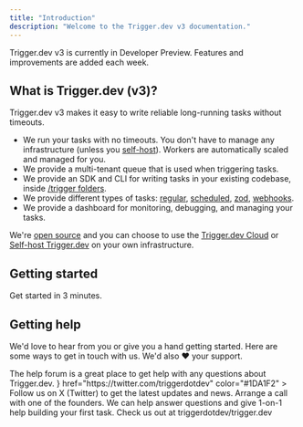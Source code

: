 ```yaml
---
title: "Introduction"
description: "Welcome to the Trigger.dev v3 documentation."
---
```


<Note>
  Trigger.dev v3 is currently in Developer Preview. Features and improvements are added each week.
</Note>

## What is Trigger.dev (v3)?

Trigger.dev v3 makes it easy to write reliable long-running tasks without timeouts.

- We run your tasks with no timeouts. You don't have to manage any infrastructure (unless you [self-host](/v3/self-hosting)). Workers are automatically scaled and managed for you.
- We provide a multi-tenant queue that is used when triggering tasks.
- We provide an SDK and CLI for writing tasks in your existing codebase, inside [/trigger folders](/v3/trigger-folder).
- We provide different types of tasks: [regular](/v3/tasks-regular), [scheduled](/v3/tasks-scheduled), [zod](/v3/tasks-zod), [webhooks](/v3/tasks-webhooks).
- We provide a dashboard for monitoring, debugging, and managing your tasks.

We're [open source](https://github.com/triggerdotdev/trigger.dev) and you can choose to use the [Trigger.dev Cloud](https://cloud.trigger.dev) or [Self-host Trigger.dev](/v3/open-source-self-hosting) on your own infrastructure.

## Getting started

<CardGroup>
  <Card title="Quick start guide" icon="person-running-fast" href="v3/quick-start">
    Get started in 3 minutes.
  </Card>
</CardGroup>

## Getting help

We'd love to hear from you or give you a hand getting started. Here are some ways to get in touch with us. We'd also ❤️ your support.

<CardGroup>
  <Card
    title="Join our Discord server"
    icon="discord"
    href="https://discord.gg/kA47vcd8P6"
    color="#5865F2"
  >
    The help forum is a great place to get help with any questions about Trigger.dev.
  </Card>
  <Card
    title="Follow us on X (Twitter)"
    icon={
      <svg xmlns="http://www.w3.org/2000/svg" height="20" viewBox="0 0 512 512">
        <path d="M389.2 48h70.6L305.6 224.2 487 464H345L233.7 318.6 106.5 464H35.8L200.7 275.5 26.8 48H172.4L272.9 180.9 389.2 48zM364.4 421.8h39.1L151.1 88h-42L364.4 421.8z" />
      </svg>
    }
    href="https://twitter.com/triggerdotdev"
    color="#1DA1F2"
  >
    Follow us on X (Twitter) to get the latest updates and news.
  </Card>
  <Card
    title="Schedule a call"
    icon="phone"
    iconType="solid"
    href="https://cal.com/team/triggerdotdev/founders-call"
  >
    Arrange a call with one of the founders. We can help answer questions and give 1-on-1 help
    building your first task.
  </Card>
  <Card
    title="Give us a star on GitHub"
    icon="star"
    iconType="solid"
    href="https://github.com/triggerdotdev/trigger.dev"
    color="#fbbf24"
  >
    Check us out at triggerdotdev/trigger.dev
  </Card>
</CardGroup>

